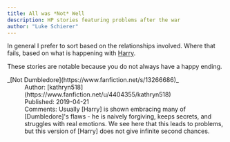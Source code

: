 ```yaml
---
title: All was *Not* Well
description: HP stories featuring problems after the war
author: "Luke Schierer"
---
```


In general I prefer to sort based on the relationships involved.  Where
that fails, based on what is happening with [Harry].

These stories are notable because you do not always have a happy ending.

<dl>
    <dt>_[Not Dumbledore](https://www.fanfiction.net/s/13266686)_</dt>
    <dd>Author: [kathryn518](https://www.fanfiction.net/u/4404355/kathryn518)</dd>
    <dd>Published: 2019-04-21</dd>
    <dd>Comments: Usually [Harry] is shown embracing many of [Dumbledore]'s
        flaws - he is naively forgiving, keeps secrets, and struggles with
        real emotions.  We see here that this leads to problems, but this
        version of [Harry] does not give infinite second chances.</dd>


</dl>

[Harry]: </harrypedia/people/potter/harry_james>

[Dumbledore]: </harrypedia/people/dumbledore/albus_percival_wulfric_brian>
